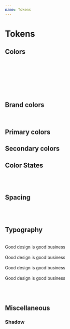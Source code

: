 ```yaml
---
name: Tokens
---
```



# Tokens

## Colors

<Box color="#fff" name="white" />
<Box color="#f4f4f4" name="gray-100" />
<Box color="#e1e1e7" name="gray-200" />
<Box color="#ddd" name="gray-300" />
<Box color="#bbb" name="gray-400" />
<br/>
<Box color="#999" name="gray-500" />
<Box color="#777" name="gray-600" />
<Box color="#666" name="gray-700" />
<Box color="#444" name="gray-800" />
<Box color="#333" name="gray-900" />

<br />

<Box color="#d95988" name="pink-500" />
<Box color="#df3e7b" name="pink-700" />
<Box color="#c22b65" name="pink-800" />

<br />

<Box color="#4fb4de" name="blue-300" />
<Box color="#3a8bbb" name="blue-500" />
<Box color="#1e6189" name="blue-700" />
<Box color="#0c3f5d" name="blue-900" />

<br />

<Box color="#7bbb5e" name="green-500" />
<Box color="#5b9540" name="green-700" />
<Box color="#3b6d25" name="green-900" />

<br />

<Box color="#ed615c" name="red-300" />
<Box color="#ea3423" name="red-500" />
<Box color="#ae2318" name="red-700" />

<br />

## Brand colors

<Box color="#d95988" name="brand-500" />
<Box color="#df3e7b" name="brand-700" />
<Box color="#c22b65" name="brand-900" />

<br />

## Primary colors

<Box color="#d95988" name="primary-pink" />
<Box color="#3a8bbb" name="primary-blue" />

## Secondary colors

<Box color="#ddd" name="secondary-gray" />
<Box color="#7bbb5e" name="secondary-green" />
<Box color="#ed615c" name="secondary-red" />
<Box color="#4fb4de" name="secondary-blue" />

## Color States

<Box color="#7bbb5e" name="success-bg" />
<Box color="#3b6d25" name="success-text" />
<Box color="#ea3423" name="destructive-bg" />
<Box color="#ae2318" name="destructive-text" />

<br/><br/>

## Spacing

<Preview>
  <Stack>
    <Box size="5px" name="spacing-xsmall" />
    <Box size="10px" name="spacing-small " />
    <Box size="15px" name="spacing-medium " />
    <Box size="20px" name="spacing-large " />
    <Box size="30px" name="spacing-xlarge " />
  </Stack>
</Preview>

<br/><br/>

## Typography

<Preview>
  <br />
  <div style={{ fontSize: 36 }}>Good design is good business</div>
  <br />
  <div style={{ fontSize: 24 }}>Good design is good business</div>
  <br />
  <div style={{ fontSize: 14 }}>Good design is good business</div>
  <br />
  <div style={{ fontSize: 13 }}>Good design is good business</div>
</Preview>

<br/><br/>

## Miscellaneous

### Shadow

<Preview>
  <Stack>
    <Box
      name="shallow"
      style={{ boxShadow: "rgba(0, 0, 0, 0.15) 0px 3px 2px 0px" }}
    />
    <Box
      name="medium"
      style={{ boxShadow: "rgba(0, 0, 0, 0.15) 0px 4px 4px 0px" }}
    />
    <Box
      name="deep"
      style={{ boxShadow: "rgba(0, 0, 0, 0.15) 0px 5px 5px 3px" }}
    />
  </Stack>
</Preview>
